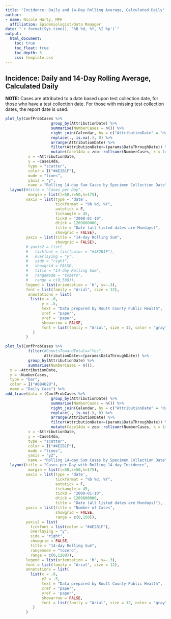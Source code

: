 ```yaml
---
title: "Incidence: Daily and 14-Day Rolling Average, Calculated Daily"
author:
- name: Nicole Harty, MPH
  affiliation: Epidemiologist/Data Manager
date: "`r format(Sys.time(), '%B %d, %Y, %I %p')`"
output: 
  html_document:
    toc: true
    toc_float: true
    toc_depth: 5
    css: template.css
---
```


## Incidence: Daily and 14-Day Rolling Average, Calculated Daily  
**NOTE:** Cases are attributed to a date based upon test collection date, for those who have a test collection date. For those with missing test collection dates, the report date is used.   

```r
plot_ly(ConfProbCases %>%
                    group_by(AttributionDate) %>%
                    summarise(NumberCases = n()) %>%
                    right_join(Calendar, by = c("AttributionDate" = "date")) %>%
                    replace(., is.na(.), 0) %>%
                    arrange(AttributionDate) %>%
                    filter(AttributionDate<=(params$DataThroughDate)) %>%
                    mutate(Case14da = zoo::rollsumr(NumberCases, k = 14, fill = NA)),
          x = ~AttributionDate,
          y = ~Case14da,
          type = "scatter",
          color = I("#4E2B1F"),
          mode = "lines",
          yaxis = "y",
          name = "Rolling 14-day Sum Cases by Specimen Collection Date") %>%
  layout(#title = "Cases per Day",
          margin = list(l=50,r=50,h=175),
         xaxis = list(type = 'date',
                      tickformat = "%b %d, %Y",
                      autotick = F, 
                      tickangle = 45,
                      tick0 = "2000-01-10",
                      dtick = 1209600000,
                      title = "Date (all listed dates are Mondays)",
                      showgrid = FALSE),
         yaxis = list(title = "14-day Rolling Sum",
                      showgrid = FALSE),
         # yaxis2 = list(
         #   tickfont = list(color = "#4E2B1F"),
         #   overlaying = "y",
         #   side = "right",
         #   showgrid = FALSE,
         #   title = "14-day Rolling Sum",
         #   rangemode = "tozero",
         #   range = c(0,588)),
         legend = list(orientation = 'h', y=-.3),
         font = list(family = "Arial", size = 12),
          annotations = list(
           list(x = .0,
                y = .5,
                text = "Data prepared by Routt County Public Health",
                xref = "paper",
                yref = 'paper',
                showarrow = FALSE,
                font = list(family = "Arial", size = 12, color = "gray"))
            )
         )
```
```r
plot_ly(ConfProbCases %>%
          filter(#CountsTowardTotal=="Yes", 
                 AttributionDate<=(params$DataThroughDate)) %>%
          group_by(AttributionDate) %>%
          summarise(NumberCases = n()),
  x = ~AttributionDate,
  y = ~NumberCases,
  type = "bar",
  color = I("#BB4628"),
  name = "Daily Case") %>%
add_trace(data = (ConfProbCases %>%
                    group_by(AttributionDate) %>%
                    summarise(NumberCases = n()) %>%
                    right_join(Calendar, by = c("AttributionDate" = "date")) %>%
                    replace(., is.na(.), 0) %>%
                    arrange(AttributionDate) %>%
                    filter(AttributionDate<=(params$DataThroughDate)) %>%
                    mutate(Case14da = zoo::rollsumr(NumberCases, k = 14, fill = NA))),
          x = ~AttributionDate,
          y = ~Case14da,
          type = "scatter",
          color = I("#4E2B1F"),
          mode = "lines",
          yaxis = "y2",
          name = "Rolling 14-day Sum Cases by Specimen Collection Date") %>%
  layout(title = "Cases per Day with Rolling 14-day Incidence",
          margin = list(l=50,r=50,h=175),
         xaxis = list(type = 'date',
                      tickformat = "%b %d, %Y",
                      autotick = F, 
                      tickangle = 45,
                      tick0 = "2000-01-10",
                      dtick = 1209600000,
                      title = "Date (all listed dates are Mondays)"),
         yaxis = list(title = "Number of Cases",
                      showgrid = FALSE,
                      range = c(0,150)),
         yaxis2 = list(
           tickfont = list(color = "#4E2B1F"),
           overlaying = "y",
           side = "right",
           showgrid = FALSE,
           title = "14-day Rolling Sum",
           rangemode = "tozero",
           range = c(0,1200)),
         legend = list(orientation = 'h', y=-.3),
         font = list(family = "Arial", size = 12),
         annotations = list(
           list(x = .0,
                y2 = .5,
                text = "Data prepared by Routt County Public Health",
                xref = "paper",
                yref = 'paper',
                showarrow = FALSE,
                font = list(family = "Arial", size = 12, color = "gray"))
            )
         )
```

